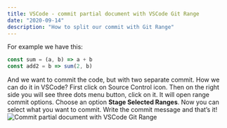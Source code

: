```yaml
---
title: VSCode - commit partial document with VSCode Git Range
date: "2020-09-14"
description: "How to split our commit with Git Range"
---
```


For example we have this:

```javascript
const sum = (a, b) => a + b
const add2 = b => sum(2, b)
```

And we want to commit the code, but with two separate commit. How we can do it in VSCode?
First click on Source Control icon. Then on the right side you will see three dots menu button, click on it. It will open range commit options.
Choose an option **Stage Selected Ranges**.
Now you can select what you want to commit. Write the commit message and that’s it!
![Commit partial document with VSCode Git Range](./selectRange.gif)
